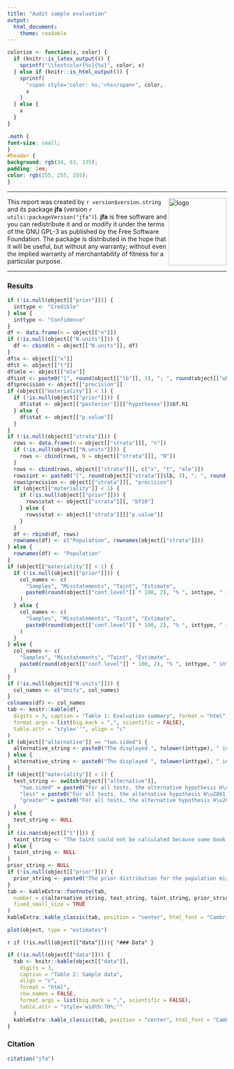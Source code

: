 ```yaml
---
title: "Audit sample evaluation"
output: 
  html_document:
    theme: readable
---
```


```r
colorize <- function(x, color) {
  if (knitr::is_latex_output()) {
    sprintf("\\textcolor{%s}{%s}", color, x)
  } else if (knitr::is_html_output()) {
    sprintf(
      "<span style='color: %s;'>%s</span>", color,
      x
    )
  } else {
    x
  }
}
```

```css
.math {
font-size: small;
}
#header {
background: rgb(34, 63, 135);
padding: 1em;
color: rgb(255, 255, 255);
}
```

---

<img src="jfaLogo.png" width="133" height="154" alt="logo" align="right" margin-left="20" margin-right="20"/>

This report was created by `r version$version.string` and its package **jfa** (version `r utils::packageVersion("jfa")`). 
**jfa** is free software and you can redistribute it and or modify it under the terms of the GNU GPL-3 as published by the 
Free Software Foundation. The package is distributed in the hope that it will be useful, but without any warranty; without 
even the implied warranty of merchantability of fitness for a particular purpose.

---

### Results

```r
if (!is.null(object[["prior"]])) {
  inttype <- "Credible"
} else {
  inttype <- "Confidence"
}
df <- data.frame(n = object[["n"]])
if (!is.null(object[["N.units"]])) {
  df <- cbind(N = object[["N.units"]], df)
}
df$x <- object[["x"]]
df$t <- object[["t"]]
df$mle <- object[["mle"]]
df$int <- paste0("[", round(object[["lb"]], 3), "; ", round(object[["ub"]], 3), "]")
df$precision <- object[["precision"]]
if (object[["materiality"]] < 1) {
  if (!is.null(object[["prior"]])) {
    df$stat <- object[["posterior"]][["hypotheses"]]$bf.h1
  } else {
    df$stat <- object[["p.value"]]
  }
}
if (!is.null(object[["strata"]])) {
  rows <- data.frame(n = object[["strata"]][, "n"])
  if (!is.null(object[["N.units"]])) {
    rows <- cbind(rows, N = object[["strata"]][, "N"])
  }
  rows <- cbind(rows, object[["strata"]][, c("x", "t", "mle")])
  rows$int <- paste0("[", round(object[["strata"]]$lb, 3), "; ", round(object[["strata"]]$ub, 3), "]")
  rows$precision <- object[["strata"]][, "precision"]
  if (object[["materiality"]] < 1) {
    if (!is.null(object[["prior"]])) {
      rows$stat <- object[["strata"]][, "bf10"]
    } else {
      rows$stat <- object[["strata"]][["p.value"]]
    }
  }
  df <- rbind(df, rows)
  rownames(df) <- c("Population", rownames(object[["strata"]]))
} else {
  rownames(df) <- "Population"
}
if (object[["materiality"]] < 1) {
  if (!is.null(object[["prior"]])) {
    col_names <- c(
      "Samples", "Misstatements", "Taint", "Estimate",
      paste0(round(object[["conf.level"]] * 100, 2), "% ", inttype, " interval\u00b9"), "Precision", "BF\u2081\u2080\u00b2"
    )
  } else {
    col_names <- c(
      "Samples", "Misstatements", "Taint", "Estimate",
      paste0(round(object[["conf.level"]] * 100, 2), "% ", inttype, " interval\u00b9"), "Precision", "p-value\u00b2"
    )
  }
} else {
  col_names <- c(
    "Samples", "Misstatements", "Taint", "Estimate",
    paste0(round(object[["conf.level"]] * 100, 2), "% ", inttype, " interval\u00b9"), "Precision"
  )
}
if (!is.null(object[["N.units"]])) {
  col_names <- c("Units", col_names)
}
colnames(df) <- col_names
tab <- knitr::kable(df,
  digits = 3, caption = "Table 1: Evaluation summary", format = "html",
  format.args = list(big.mark = ",", scientific = FALSE),
  table.attr = "style=''", align = "c"
)
if (object[["alternative"]] == "two.sided") {
  alternative_string <- paste0("The displayed ", tolower(inttype), " interval is two-sided.")
} else {
  alternative_string <- paste0("The displayed ", tolower(inttype), " interval is one-sided.")
}
if (object[["materiality"]] < 1) {
  test_string <- switch(object[["alternative"]],
    "two.sided" = paste0("For all tests, the alternative hypothesis H\u2081 specifies that misstatement \u2260 ", round(object[["materiality"]], 3), "."),
    "less" = paste0("For all tests, the alternative hypothesis H\u2081 specifies that misstatement < ", round(object[["materiality"]], 3), "."),
    "greater" = paste0("For all tests, the alternative hypothesis H\u2081 specifies that misstatement > ", round(object[["materiality"]], 3), ".")
  )
} else {
  test_string <- NULL
}
if (is.nan(object[["t"]])) {
  taint_string <- "The taint could not be calculated because some book values are zero."
} else {
  taint_string <- NULL
}
prior_string <- NULL
if (!is.null(object[["prior"]])) {
  prior_string <- paste0("The prior distribution for the population misstatement is ", tolower(object[["prior"]]$prior), ".")
}
tab <- kableExtra::footnote(tab,
  number = c(alternative_string, test_string, taint_string, prior_string),
  fixed_small_size = TRUE
)
kableExtra::kable_classic(tab, position = "center", html_font = "Cambria")
```

```r
plot(object, type = "estimates")
```

`r if (!is.null(object[["data"]])){ "### Data" }`

```r
if (!is.null(object[["data"]])) {
  tab <- knitr::kable(object[["data"]],
    digits = 3,
    caption = "Table 2: Sample data",
    align = "c",
    format = "html",
    row.names = FALSE,
    format.args = list(big.mark = ",", scientific = FALSE),
    table.attr = "style='width:70%;'"
  )
  kableExtra::kable_classic(tab, position = "center", html_font = "Cambria")
}
```

### Citation

```r
citation("jfa")
```
